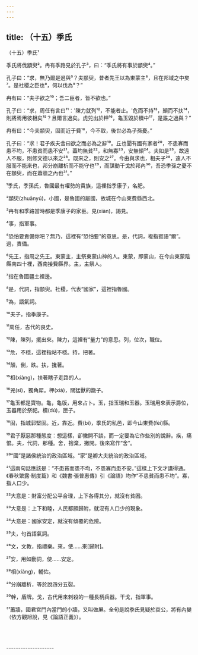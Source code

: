 ```yaml
---
---
---
```

title: （十五）季氏
---




（十五）季氏¹

季氏將伐顓臾²。冉有季路見於孔子³，曰：“季氏將有事於顓臾⁴。”

孔子曰：“求，無乃爾是過與⁵？夫顓臾，昔者先王以為東蒙主⁶，且在邦域之中矣⁷。是社稷之臣也⁸，何以伐為⁹？”

冉有曰：“夫子欲之¹⁰；吾二臣者，皆不欲也。”

孔子曰：“求，周任有言曰¹¹：'陳力就列¹²，不能者止。'危而不持¹³，顛而不扶¹⁴，則將焉用彼相矣¹⁵？且爾言過矣。虎兕出於柙¹⁶，龜玉毀於櫝中¹⁷，是誰之過與？”

冉有曰：“今夫顓臾，固而近于費¹⁸，今不取，後世必為子孫憂。”

孔子曰：“求！君子疾夫舍曰欲之而必為之辭¹⁹。丘也聞有國有家者²⁰，不患寡而患不均，不患貧而患不安²¹。蓋均無貧²²，和無寡²³，安無傾²⁴。夫如是²⁵，故遠人不服，則修文德以來之²⁶。既來之，則安之²⁷。今由與求也，相夫子²⁸，遠人不服而不能來也，邦分崩離析而不能守也²⁹，而謀動干戈於邦內³⁰，吾恐季孫之憂不在顓臾，而在蕭牆之內也³¹。”

¹季氏，季孫氏，魯國最有權勢的貴族，這裡指季康子，名肥。

²顓臾(zhuānyú)，小國，是魯國的屬國，故城在今山東費縣西北。

³冉有和季路當時都是季康子的家臣。見(xiàn)，謁見。

⁴事，指軍事。

⁵恐怕要責備你吧？無乃，這裡有“恐怕要”的意思。是，代詞，複指賓語“爾”。過，責備。

⁶先王，指周之先王。東蒙主，主祭東蒙山神的人。東蒙，即蒙山，在今山東蒙陰縣南四十裡，西南接費縣界。主，主祭人。

⁷指在魯國疆土裡邊。

⁸是，代詞，指顓臾。社稷，代表“國家”，這裡指魯國。

⁹為，語氣詞。

¹⁰夫子，指季康子。

¹¹周任，古代的良史。

¹²陳，陳列，擺出來。陳力，這裡有“量力”的意思。列，位次，職位。

¹³危，不穩，這裡指站不穩。持，把著。

¹⁴顛，倒，跌。扶，攙著。

¹⁵相(xiàng)，扶著瞎子走路的人。

¹⁶兕(sì)，獨角犀。柙(xiá)，關猛獸的籠子。

¹⁷龜玉都是寶物。龜，龜版，用來占卜。玉，指玉瑞和玉器。玉瑞用來表示爵位，玉器用於祭祀。櫝(dú)，匣子。

¹⁸固，指城郭堅固。近，靠近。費(bì)，季氏的私邑，即今山東費(fèi)縣。

¹⁹君子厭惡那種態度：想這樣，卻撇開不談，而一定要為它作些別的說辭。疾，痛恨。夫，代詞，那種。舍，捨棄，撇開。後來寫作“舍”。

²⁰“國”是諸侯統治的政治區域。“家”是卿大夫統治的政治區域。

²¹這兩句話應該是：“不患貧而患不均，不患寡而患不安。”這樣上下文才講得通。《春秋繁露·制度篇》和《魏書·張普惠傳》引《論語》均作“不患貧而患不均”。寡，指人口少。

²²大意是：財富分配公平合理，上下各得其分，就沒有貧困。

²³大意是：上下和睦，人民都願歸附，就沒有人口少的現象。

²⁴大意是：國家安定，就沒有傾覆的危險。

²⁵夫，句首語氣詞。

²⁶文，文教，指禮樂。來，使……來[歸附]。

²⁷安，用如動詞，使……安定。

²⁸相(xiàng)，輔佐。

²⁹分崩離析，等於說四分五裂。

³⁰幹，盾牌。戈，古代用來刺殺的一種長柄兵器。干戈，指軍事。

³¹蕭牆，國君宮門內當門的小牆，又叫做屏。全句是說季氏見疑於哀公，將有內變（依方觀旭說，見《論語正義》）。







<br/><br/><br/>--------------------